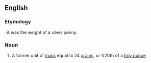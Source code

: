 ==English==

===Etymology===
{{compound|en|penny|weight}}: it was the weight of a silver penny.

===Noun===
{{wikipedia}}
{{en-noun}}

# A former unit of [[mass]] equal to 24 [[grain]]s, or 1/20th of a [[troy ounce]]